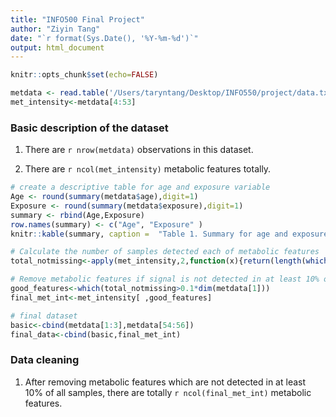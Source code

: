 ```yaml
---
title: "INFO500 Final Project"
author: "Ziyin Tang"
date: "`r format(Sys.Date(), '%Y-%m-%d')`"
output: html_document 
---
```


<!--  
   suppresses all code chunks from appearing
-->

```r
knitr::opts_chunk$set(echo=FALSE)
```


```r
metdata <- read.table('/Users/taryntang/Desktop/INFO550/project/data.txt',header=T)
met_intensity<-metdata[4:53]
```


### Basic description of the dataset

1. There are `r nrow(metdata)` observations in this dataset.

2. There are `r ncol(met_intensity)` metabolic features totally.

```r
# create a descriptive table for age and exposure variable
Age <- round(summary(metdata$age),digit=1)
Exposure <- round(summary(metdata$exposure),digit=1)
summary <- rbind(Age,Exposure)
row.names(summary) <- c("Age", "Exposure" )
knitr::kable(summary, caption =  "Table 1. Summary for age and exposure variable")
```


```r
# Calculate the number of samples detected each of metabolic features
total_notmissing<-apply(met_intensity,2,function(x){return(length(which(!is.na(x))))})

# Remove metabolic features if signal is not detected in at least 10% of all samples
good_features<-which(total_notmissing>0.1*dim(metdata[1])) 
final_met_int<-met_intensity[ ,good_features]

# final dataset
basic<-cbind(metdata[1:3],metdata[54:56])
final_data<-cbind(basic,final_met_int)
```


### Data cleaning

1. After removing metabolic features which are not detected in at least 10% of all samples, there are totally `r ncol(final_met_int)` metabolic features.


<!--

Grades for students' participation:
  Weijia Qian -- 1
  Wenlu Ye -- 1
  Courtney Gale -- 1
  
-->
